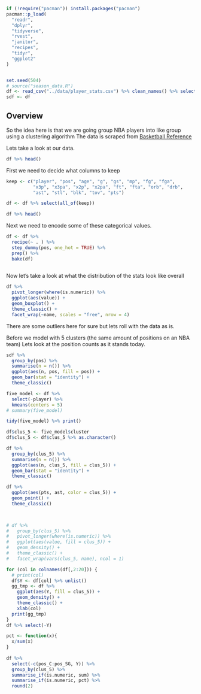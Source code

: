 ```r
if (!require("pacman")) install.packages("pacman")
pacman::p_load(
  "readr",
  "dplyr",
  "tidyverse",
  "rvest",
  "janitor",
  "recipes",
  "tidyr",
  "ggplot2"
)


set.seed(504)
# source("season_data.R") 
df <- read_csv("../data/player_stats.csv") %>% clean_names() %>% select(-x1)
sdf <- df 
```

## Overview

So the idea here is that we are going group NBA players into like group using a clustering algorithm The data is scraped from [Basketball Reference](https://www.basketball-reference.com/leagues/NBA_2023_per_game.html)

Lets take a look at our data.

```r
df %>% head()
```

First we need to decide what columns to keep

```r
keep <- c("player", "pos", "age", "g", "gs", "mp", "fg", "fga",
          "x3p", "x3pa", "x2p", "x2pa", "ft", "fta", "orb", "drb",
          "ast", "stl", "blk", "tov", "pts")

df <- df %>% select(all_of(keep))
```

```r
df %>% head()
```

Next we need to encode some of these categorical values.

```r
df <- df %>%  
  recipe(~ . ) %>% 
  step_dummy(pos, one_hot = TRUE) %>% 
  prep() %>% 
  bake(df)
  
```
Now let's take a look at what the distribution of the stats look like overall

```r
df %>% 
  pivot_longer(where(is.numeric)) %>% 
  ggplot(aes(value)) +
  geom_boxplot() +
  theme_classic() +
  facet_wrap(~name, scales = "free", nrow = 4)

```

There are some outliers here for sure but lets roll with the data as is. 

Before we model with 5 clusters (the same amount of positions on an NBA team) Lets look at the position counts as it stands today.
```r
sdf %>% 
  group_by(pos) %>%
  summarise(n = n()) %>% 
  ggplot(aes(n, pos, fill = pos)) +
  geom_bar(stat = "identity") +
  theme_classic()
```

```r
five_model <- df %>% 
  select(-player) %>% 
  kmeans(centers = 5)
# summary(five_model)

tidy(five_model) %>% print()
```

```r
df$clus_5 <- five_model$cluster
df$clus_5 <- df$clus_5 %>% as.character()

df %>% 
  group_by(clus_5) %>% 
  summarise(n = n()) %>% 
  ggplot(aes(n, clus_5, fill = clus_5)) +
  geom_bar(stat = "identity") +
  theme_classic()

df %>% 
  ggplot(aes(pts, ast, color = clus_5)) +
  geom_point() + 
  theme_classic()

  
```

```r
# df %>% 
#   group_by(clus_5) %>%
#   pivot_longer(where(is.numeric)) %>% 
#   ggplot(aes(value, fill = clus_5)) +
#   geom_density() +
#   theme_classic() +
#   facet_wrap(vars(clus_5, name), ncol = 1)

for (col in colnames(df[,2:20])) {
  # print(col)
  df$Y <- df[col] %>% unlist()
  gg_tmp <- df %>% 
    ggplot(aes(Y, fill = clus_5)) +
    geom_density() +
    theme_classic() +
    xlab(col)
  print(gg_tmp)
}
df %>% select(-Y)
```


```r
pct <- function(x){
  x/sum(x)
}
 
df %>%
  select(-c(pos_C:pos_SG, Y)) %>% 
  group_by(clus_5) %>%
  summarise_if(is.numeric, sum) %>% 
  summarise_if(is.numeric, pct) %>% 
  round(2) 



```













